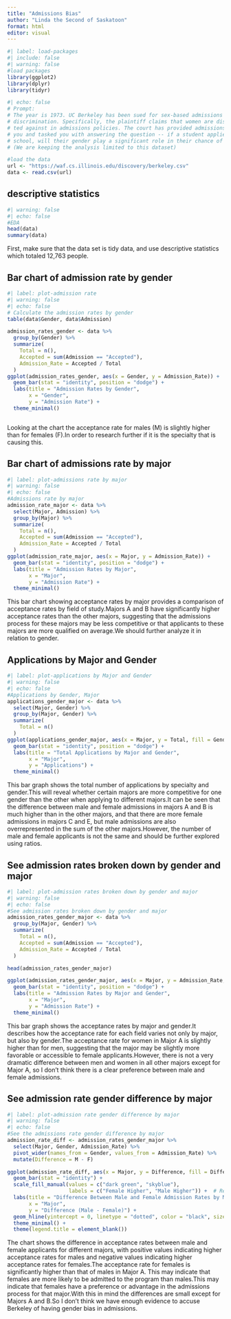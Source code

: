 ```yaml
---
title: "Admissions Bias"
author: "Linda the Second of Saskatoon"
format: html
editor: visual
---
```


```r
#| label: load-packages
#| include: false
#| warning: false
#load packages
library(ggplot2)
library(dplyr)
library(tidyr)
```

```r
#| echo: false
# Prompt:
# The year is 1973. UC Berkeley has been sued for sex-based admissions 
# discrimination. Specifically, the plaintiff claims that women are discrimina-
# ted against in admissions policies. The court has provided admissions data to 
# you and tasked you with answering the question -- if a student applies to the 
# school, will their gender play a significant role in their chance of admission?
# (We are keeping the analysis limited to this dataset)

#load the data
url <- "https://waf.cs.illinois.edu/discovery/berkeley.csv"
data <- read.csv(url)
```

## descriptive statistics

```r
#| warning: false
#| echo: false
#EDA
head(data)
summary(data)

```

First, make sure that the data set is tidy data, and use descriptive statistics which totaled 12,763 people.

## Bar chart of admission rate by gender

```r
#| label: plot-admission rate
#| warning: false
#| echo: false
# Calculate the admission rates by gender
table(data$Gender, data$Admission)

admission_rates_gender <- data %>%
  group_by(Gender) %>%
  summarize(
    Total = n(),
    Accepted = sum(Admission == "Accepted"),
    Admission_Rate = Accepted / Total
  )
ggplot(admission_rates_gender, aes(x = Gender, y = Admission_Rate)) +
  geom_bar(stat = "identity", position = "dodge") +
  labs(title = "Admission Rates by Gender", 
       x = "Gender", 
       y = "Admission Rate") +
  theme_minimal()



```

Looking at the chart the acceptance rate for males (M) is slightly higher than for females (F).In order to research further if it is the specialty that is causing this.

## Bar chart of admissions rate by major

```r
#| label: plot-admissions rate by major
#| warning: false
#| echo: false
#Admissions rate by major
admission_rate_major <- data %>%
  select(Major, Admission) %>%
  group_by(Major) %>%
  summarize(
    Total = n(),
    Accepted = sum(Admission == "Accepted"),
    Admission_Rate = Accepted / Total
  )
ggplot(admission_rate_major, aes(x = Major, y = Admission_Rate)) +
  geom_bar(stat = "identity", position = "dodge") +
  labs(title = "Admission Rates by Major", 
       x = "Major", 
       y = "Admission Rate") +
  theme_minimal()


```

This bar chart showing acceptance rates by major provides a comparison of acceptance rates by field of study.Majors A and B have significantly higher acceptance rates than the other majors, suggesting that the admissions process for these majors may be less competitive or that applicants to these majors are more qualified on average.We should further analyze it in relation to gender.

## Applications by Major and Gender

```r
#| label: plot-applications by Major and Gender
#| warning: false
#| echo: false
#Applications by Gender, Major
applications_gender_major <- data %>%
  select(Major, Gender) %>%
  group_by(Major, Gender) %>%
  summarize(
    Total = n()
  )
ggplot(applications_gender_major, aes(x = Major, y = Total, fill = Gender)) +
  geom_bar(stat = "identity", position = "dodge") +
  labs(title = "Total Applications by Major and Gender", 
       x = "Major", 
       y = "Applications") +
  theme_minimal()


```

This bar graph shows the total number of applications by specialty and gender.This will reveal whether certain majors are more competitive for one gender than the other when applying to different majors.It can be seen that the difference between male and female admissions in majors A and B is much higher than in the other majors, and that there are more female admissions in majors C and E, but male admissions are also overrepresented in the sum of the other majors.However, the number of male and female applicants is not the same and should be further explored using ratios.

## See admission rates broken down by gender and major

```r
#| label: plot-admission rates broken down by gender and major
#| warning: false
#| echo: false
#See admission rates broken down by gender and major
admission_rates_gender_major <- data %>%
  group_by(Major, Gender) %>%
  summarize(
    Total = n(),
    Accepted = sum(Admission == "Accepted"),
    Admission_Rate = Accepted / Total
  )

head(admission_rates_gender_major)

ggplot(admission_rates_gender_major, aes(x = Major, y = Admission_Rate, fill = Gender)) +
  geom_bar(stat = "identity", position = "dodge") +
  labs(title = "Admission Rates by Major and Gender", 
       x = "Major", 
       y = "Admission Rate") +
  theme_minimal()


```

This bar graph shows the acceptance rates by major and gender.It describes how the acceptance rate for each field varies not only by major, but also by gender.The acceptance rate for women in Major A is slightly higher than for men, suggesting that the major may be slightly more favorable or accessible to female applicants.However, there is not a very dramatic difference between men and women in all other majors except for Major A, so I don't think there is a clear preference between male and female admissions.

## See admission rate gender difference by major

```r
#| label: plot-admission rate gender difference by major
#| warning: false
#| echo: false
#See the admissions rate gender difference by major
admission_rate_diff <- admission_rates_gender_major %>%
  select(Major, Gender, Admission_Rate) %>%
  pivot_wider(names_from = Gender, values_from = Admission_Rate) %>%
  mutate(Difference = M - F)

ggplot(admission_rate_diff, aes(x = Major, y = Difference, fill = Difference > 0)) +
  geom_bar(stat = "identity") +
  scale_fill_manual(values = c("dark green", "skyblue"), 
                    labels = c("Female Higher", "Male Higher")) +  # Red for below 0, skyblue for above 0
  labs(title = "Difference Between Male and Female Admission Rates by Major",
       x = "Major", 
       y = "Difference (Male - Female)") +
  geom_hline(yintercept = 0, linetype = "dotted", color = "black", size = 1) +  # Add horizontal dotted line at y = 0
  theme_minimal() +
  theme(legend.title = element_blank())
```

The chart shows the difference in acceptance rates between male and female applicants for different majors, with positive values indicating higher acceptance rates for males and negative values indicating higher acceptance rates for females.The acceptance rate for females is significantly higher than that of males in Major A. This may indicate that females are more likely to be admitted to the program than males.This may indicate that females have a preference or advantage in the admissions process for that major.With this in mind the differences are small except for Majors A and B.So I don't think we have enough evidence to accuse Berkeley of having gender bias in admissions.
